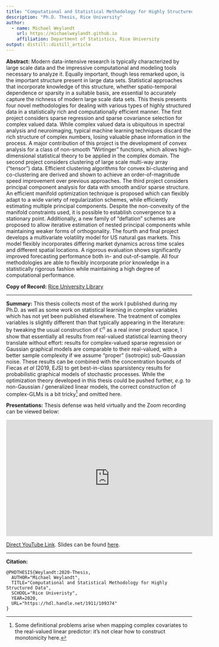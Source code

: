 ```yaml
---
title: "Computational and Statistical Methodology for Highly Structured Data"
description: "Ph.D. Thesis, Rice University"
author:
  - name: Michael Weylandt
    url: https://michaelweylandt.github.io
    affiliation: Department of Statistics, Rice University
output: distill::distill_article
---
```


**Abstract:** Modern data-intensive research is typically characterized by large scale data and the impressive computational and modeling tools necessary to analyze it. Equally important, though less remarked upon, is the important structure present in large data sets. Statistical approaches that incorporate knowledge of this structure, whether spatio-temporal dependence or sparsity in a suitable basis, are essential to accurately capture the richness of modern large scale data sets. This thesis presents four novel methodologies for dealing with various types of highly structured data in a statistically rich and computationally efficient manner. The first project considers sparse regression and sparse covariance selection for complex valued data. While complex valued data is ubiquitous in spectral analysis and neuroimaging, typical machine learning techniques discard the rich structure of complex numbers, losing valuable phase information in the process. A major contribution of this project is the development of convex analysis for a class of non-smooth "Wirtinger" functions, which allows high-dimensional statistical theory to be applied in the complex domain. The second project considers clustering of large scale multi-way array ("tensor") data. Efficient clustering algorithms for convex bi-clustering and co-clustering are derived and shown to achieve an order-of-magnitude speed improvement over previous approaches. The third project considers principal component analysis for data with smooth and/or sparse structure. An efficient manifold optimization technique is proposed which can flexibly adapt to a wide variety of regularization schemes, while efficiently estimating multiple principal components. Despite the non-convexity of the manifold constraints used, it is possible to establish convergence to a stationary point. Additionally, a new family of "deflation" schemes are proposed to allow iterative estimation of nested principal components while maintaining weaker forms of orthogonality. The fourth and final project develops a multivariate volatility model for US natural gas markets. This model flexibly incorporates differing market dynamics across time scales and different spatial locations. A rigorous evaluation shows significantly improved forecasting performance both in- and out-of-sample. All four methodologies are able to flexibly incorporate prior knowledge in a statistically rigorous fashion while maintaining a high degree of computational performance. 

**Copy of Record:** [Rice University Library](https://hdl.handle.net/1911/109374)

<hr>

**Summary:** This thesis collects most of the work I published during my Ph.D. as well as some work on statistical learning in complex variables which has not yet been published elsewhere. The treatment of complex variables is slightly different than that typically appearing in the literature: by tweaking the usual construction of $\mathbb{C}^n$ as a real inner product space, I show that essentially all results from real-valued statistical learning theory translate without effort: results for complex-valued sparse regression or Gaussian graphical models are comparable to their real-valued, with a better sample complexity if we assume "proper" (isotropic) sub-Gaussian noise. These results can be combined with the concentration bounds of Fiecas *et al* (2019, EJS) to get best-in-class sparsistency results for probabilistic graphical models of stochastic processes.  While the optimization theory developed in this thesis could be pushed further, *e.g.* to non-Gaussian / generalized linear models, the correct construction of complex-GLMs is a bit tricky^[Some definitional problems arise when mapping complex covariates to the real-valued linear predictor: it's not clear how to construct monotonicity here.] and omitted here.

**Presentations:** Thesis defense was held virtually and the Zoom recording can be viewed below: 

<iframe width="560" height="315" src="https://www.youtube.com/embed/olYJYbXY6t4" title="YouTube video player" frameborder="0" allow="accelerometer; autoplay; clipboard-write; encrypted-media; gyroscope; picture-in-picture" allowfullscreen></iframe>

[Direct YouTube Link](https://youtu.be/olYJYbXY6t4). Slides can be found [here](../assets/thesis/slides.pdf).

<hr>

**Citation:**

```
@PHDTHESIS{Weylandt:2020-Thesis,
  AUTHOR="Michael Weylandt",
  TITLE="Computational and Statistical Methodology for Highly Structured Data",
  SCHOOL="Rice Univeristy",
  YEAR=2020,
  URL="https://hdl.handle.net/1911/109374"
}
```
